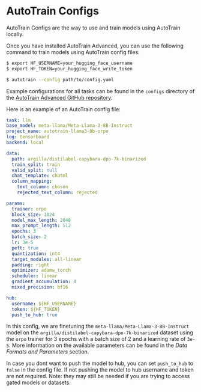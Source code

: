 # AutoTrain Configs

AutoTrain Configs are the way to use and train models using AutoTrain locally.

Once you have installed AutoTrain Advanced, you can use the following command to train models using AutoTrain config files:

```bash
$ export HF_USERNAME=your_hugging_face_username
$ export HF_TOKEN=your_hugging_face_write_token

$ autotrain --config path/to/config.yaml
```

Example configurations for all tasks can be found in the `configs` directory of 
the [AutoTrain Advanced GitHub repository](https://github.com/huggingface/autotrain-advanced).

Here is an example of an AutoTrain config file:

```yaml
task: llm
base_model: meta-llama/Meta-Llama-3-8B-Instruct
project_name: autotrain-llama3-8b-orpo
log: tensorboard
backend: local

data:
  path: argilla/distilabel-capybara-dpo-7k-binarized
  train_split: train
  valid_split: null
  chat_template: chatml
  column_mapping:
    text_column: chosen
    rejected_text_column: rejected

params:
  trainer: orpo
  block_size: 1024
  model_max_length: 2048
  max_prompt_length: 512
  epochs: 3
  batch_size: 2
  lr: 3e-5
  peft: true
  quantization: int4
  target_modules: all-linear
  padding: right
  optimizer: adamw_torch
  scheduler: linear
  gradient_accumulation: 4
  mixed_precision: bf16

hub:
  username: ${HF_USERNAME}
  token: ${HF_TOKEN}
  push_to_hub: true
```

In this config, we are finetuning the `meta-llama/Meta-Llama-3-8B-Instruct` model 
on the `argilla/distilabel-capybara-dpo-7k-binarized` dataset using the `orpo` 
trainer for 3 epochs with a batch size of 2 and a learning rate of `3e-5`.
More information on the available parameters can be found in the *Data Formats and Parameters* section.

In case you dont want to push the model to hub, you can set `push_to_hub` to `false` in the config file.
If not pushing the model to hub username and token are not required. Note: they may still be needed 
if you are trying to access gated models or datasets.